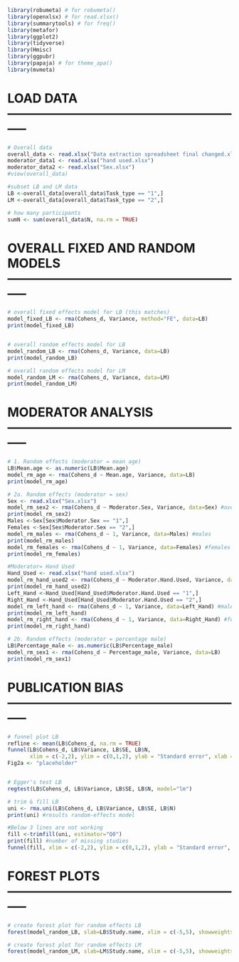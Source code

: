```{r}

library(robumeta) # for robumeta()
library(openxlsx) # for read.xlsx()
library(summarytools) # for freq()
library(metafor)
library(ggplot2)
library(tidyverse)
library(Hmisc)
library(ggpubr)
library(papaja) # for theme_apa()
library(mvmeta)
```

# LOAD DATA -----------------------------------------------------------

```{r}
# Overall data
overall_data <- read.xlsx("Data extraction spreadsheet final changed.xlsx")
moderator_data1 <- read.xlsx("hand used.xlsx")
moderator_data2 <- read.xlsx("Sex.xlsx")
#view(overall_data)

#subset LB and LM data
LB <-overall_data[overall_data$Task_type == "1",]
LM <-overall_data[overall_data$Task_type == "2",]

# how many participants
sumN <- sum(overall_data$N, na.rm = TRUE)
```

# OVERALL FIXED AND RANDOM MODELS -----------------------------------------------------------
```{r}

# overall fixed effects model for LB (this matches)
model_fixed_LB <- rma(Cohens_d, Variance, method="FE", data=LB)
print(model_fixed_LB)


# overall random effects model for LB
model_random_LB <- rma(Cohens_d, Variance, data=LB)
print(model_random_LB)

# overall random effects model for LM
model_random_LM <- rma(Cohens_d, Variance, data=LM)
print(model_random_LM)
```


# MODERATOR ANALYSIS -----------------------------------------------------------
```{r}

# 1. Random effects (moderator = mean age)
LB$Mean.age <- as.numeric(LB$Mean.age)
model_rm_age <- rma(Cohens_d ~ Mean.age, Variance, data=LB)
print(model_rm_age)
```

```{r}

# 2a. Random effects (moderator = sex)
Sex <- read.xlsx("Sex.xlsx")
model_rm_sex2 <- rma(Cohens_d ~ Moderator.Sex, Variance, data=Sex) #overall model
print(model_rm_sex2)
Males <-Sex[Sex$Moderator.Sex == "1",]
Females <-Sex[Sex$Moderator.Sex == "2",]
model_rm_males <- rma(Cohens_d ~ 1, Variance, data=Males) #males
print(model_rm_males)
model_rm_females <- rma(Cohens_d ~ 1, Variance, data=Females) #females
print(model_rm_females)

#Moderator= Hand Used
Hand_Used <- read.xlsx("hand used.xlsx")
model_rm_hand_used2 <- rma(Cohens_d ~ Moderator.Hand.Used, Variance, data=Hand_Used)
print(model_rm_hand_used2)
Left_Hand <-Hand_Used[Hand_Used$Moderator.Hand.Used == "1",]
Right_Hand <-Hand_Used[Hand_Used$Moderator.Hand.Used == "2",]
model_rm_left_hand <- rma(Cohens_d ~ 1, Variance, data=Left_Hand) #males
print(model_rm_left_hand)
model_rm_right_hand <- rma(Cohens_d ~ 1, Variance, data=Right_Hand) #females
print(model_rm_right_hand)
```

```{r}

# 2b. Random effects (moderator = percentage male)
LB$Percentage_male <- as.numeric(LB$Percentage_male)
model_rm_sex1 <- rma(Cohens_d ~ Percentage_male, Variance, data=LB)
print(model_rm_sex1)
```


#  PUBLICATION BIAS -----------------------------------------------------------
```{r}

# funnel plot LB 
refline <- mean(LB$Cohens_d, na.rm = TRUE)
funnel(LB$Cohens_d, LB$Variance, LB$SE, LB$N,
       xlim = c(-2,2), ylim = c(0,1,2), ylab = "Standard error", xlab = "Std diff in means", refline = refline)
Fig2a <- "placeholder"


# Egger's test LB
regtest(LB$Cohens_d, LB$Variance, LB$SE, LB$N, model="lm")

# trim & fill LB
uni <- rma.uni(LB$Cohens_d, LB$Variance, LB$SE, LB$N)
print(uni) #results random-effects model

#Below 3 lines are not working
fill <-trimfill(uni, estimator="Q0")
print(fill) #number of missing studies
funnel(fill, xlim = c(-2,2), ylim = c(0,1,2), ylab = "Standard error", xlab = "Std diff in means", refline = refline)
```


#  FOREST PLOTS -----------------------------------------------------------
```{r}

# create forest plot for random effects LB
forest(model_random_LB, slab=LB$Study.name, xlim = c(-5,5), showweights = TRUE, header = TRUE, xlab = "")

# create forest plot for random effects LM
forest(model_random_LM, slab=LM$Study.name, xlim = c(-5,5), showweights = TRUE, header = TRUE, xlab = "")
```